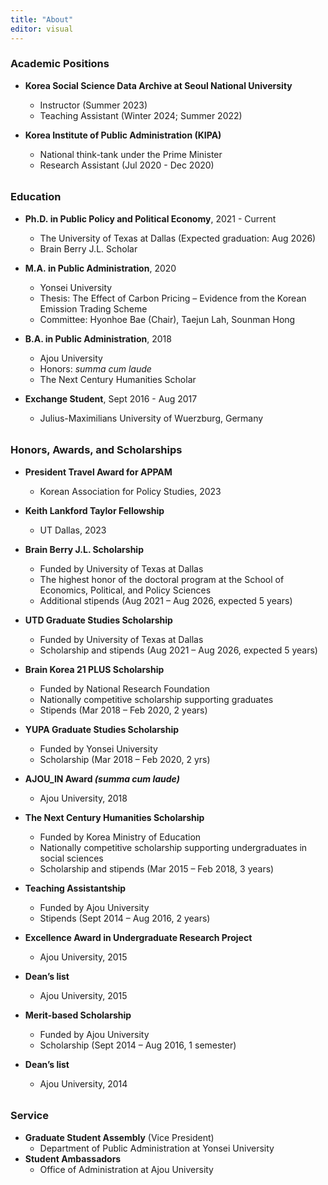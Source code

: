 ```yaml
---
title: "About"
editor: visual
---
```


### Academic Positions

-   **Korea Social Science Data Archive at Seoul National University**

    -   Instructor (Summer 2023)
    -   Teaching Assistant (Winter 2024; Summer 2022)

-   **Korea Institute of Public Administration (KIPA)**

    -   National think-tank under the Prime Minister
    -   Research Assistant (Jul 2020 - Dec 2020)

###### 

### Education

-   **Ph.D. in Public Policy and Political Economy**, 2021 - Current

    -   The University of Texas at Dallas (Expected graduation: Aug 2026)
    -   Brain Berry J.L. Scholar

-   **M.A. in Public Administration**, 2020

    -   Yonsei University
    -   Thesis: The Effect of Carbon Pricing -- Evidence from the Korean Emission Trading Scheme
    -   Committee: Hyonhoe Bae (Chair), Taejun Lah, Sounman Hong

-   **B.A. in Public Administration**, 2018

    -   Ajou University
    -   Honors: *summa cum laude*
    -   The Next Century Humanities Scholar

-   **Exchange Student**, Sept 2016 - Aug 2017

    -   Julius-Maximilians University of Wuerzburg, Germany

###### 

### Honors, Awards, and Scholarships

-   **President Travel Award for APPAM**

    -   Korean Association for Policy Studies, 2023

-   **Keith Lankford Taylor Fellowship**

    -   UT Dallas, 2023

-   **Brain Berry J.L. Scholarship**

    -   Funded by University of Texas at Dallas
    -   The highest honor of the doctoral program at the School of Economics, Political, and Policy Sciences
    -   Additional stipends (Aug 2021 -- Aug 2026, expected 5 years)

-   **UTD Graduate Studies Scholarship**

    -   Funded by University of Texas at Dallas
    -   Scholarship and stipends (Aug 2021 -- Aug 2026, expected 5 years)

-   **Brain Korea 21 PLUS Scholarship**

    -   Funded by National Research Foundation
    -   Nationally competitive scholarship supporting graduates
    -   Stipends (Mar 2018 -- Feb 2020, 2 years)

-   **YUPA Graduate Studies Scholarship**

    -   Funded by Yonsei University
    -   Scholarship (Mar 2018 -- Feb 2020, 2 yrs)

-   **AJOU_IN Award *(summa cum laude)***

    -   Ajou University, 2018

-   **The Next Century Humanities Scholarship**

    -   Funded by Korea Ministry of Education
    -   Nationally competitive scholarship supporting undergraduates in social sciences
    -   Scholarship and stipends (Mar 2015 -- Feb 2018, 3 years)

-   **Teaching Assistantship**

    -   Funded by Ajou University
    -   Stipends (Sept 2014 -- Aug 2016, 2 years)

-   **Excellence Award in Undergraduate Research Project**

    -   Ajou University, 2015

-   **Dean's list**

    -   Ajou University, 2015

-   **Merit-based Scholarship**

    -   Funded by Ajou University
    -   Scholarship (Sept 2014 -- Aug 2016, 1 semester)

-   **Dean's list**

    -   Ajou University, 2014

###### 

### Service

-   **Graduate Student Assembly** (Vice President)
    -   Department of Public Administration at Yonsei University
-   **Student Ambassadors**
    -   Office of Administration at Ajou University
